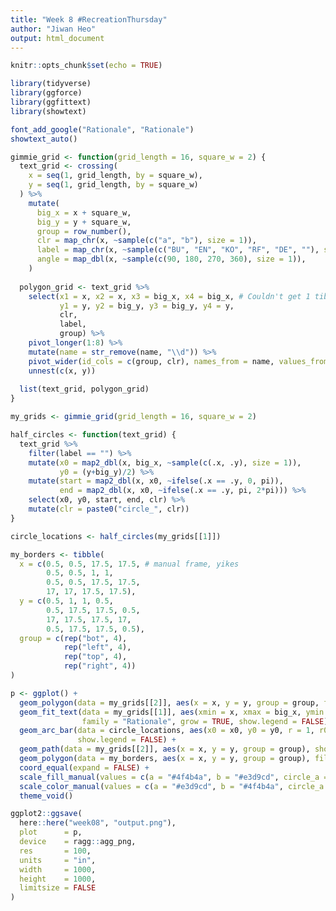 ```yaml
---
title: "Week 8 #RecreationThursday"
author: "Jiwan Heo"
output: html_document
---
```


```r
knitr::opts_chunk$set(echo = TRUE)
```

```r
library(tidyverse)
library(ggforce)
library(ggfittext)
library(showtext)

font_add_google("Rationale", "Rationale")
showtext_auto()
```

```r
gimmie_grid <- function(grid_length = 16, square_w = 2) { 
  text_grid <- crossing(
    x = seq(1, grid_length, by = square_w),
    y = seq(1, grid_length, by = square_w)
  ) %>% 
    mutate(
      big_x = x + square_w,
      big_y = y + square_w,
      group = row_number(),
      clr = map_chr(x, ~sample(c("a", "b"), size = 1)),
      label = map_chr(x, ~sample(c("BU", "EN", "KO", "RF", "DE", ""), size = 1)),
      angle = map_dbl(x, ~sample(c(90, 180, 270, 360), size = 1)),
    )
  
  polygon_grid <- text_grid %>% 
    select(x1 = x, x2 = x, x3 = big_x, x4 = big_x, # Couldn't get 1 tibble to work for both text and squares :(
           y1 = y, y2 = big_y, y3 = big_y, y4 = y,
           clr,
           label,
           group) %>% 
    pivot_longer(1:8) %>% 
    mutate(name = str_remove(name, "\\d")) %>% 
    pivot_wider(id_cols = c(group, clr), names_from = name, values_from = value, values_fn = list) %>% 
    unnest(c(x, y))
  
  list(text_grid, polygon_grid)
}

my_grids <- gimmie_grid(grid_length = 16, square_w = 2)
```

```r
half_circles <- function(text_grid) {
  text_grid %>% 
    filter(label == "") %>% 
    mutate(x0 = map2_dbl(x, big_x, ~sample(c(.x, .y), size = 1)),
           y0 = (y+big_y)/2) %>% 
    mutate(start = map2_dbl(x, x0, ~ifelse(.x == .y, 0, pi)),
           end = map2_dbl(x, x0, ~ifelse(.x == .y, pi, 2*pi))) %>% 
    select(x0, y0, start, end, clr) %>% 
    mutate(clr = paste0("circle_", clr))
}

circle_locations <- half_circles(my_grids[[1]])
```

```r
my_borders <- tibble(
  x = c(0.5, 0.5, 17.5, 17.5, # manual frame, yikes
        0.5, 0.5, 1, 1,
        0.5, 0.5, 17.5, 17.5,
        17, 17, 17.5, 17.5),
  y = c(0.5, 1, 1, 0.5,
        0.5, 17.5, 17.5, 0.5,
        17, 17.5, 17.5, 17,
        0.5, 17.5, 17.5, 0.5),
  group = c(rep("bot", 4),
            rep("left", 4),
            rep("top", 4),
            rep("right", 4))
)
```

```r
p <- ggplot() +
  geom_polygon(data = my_grids[[2]], aes(x = x, y = y, group = group, fill = clr), show.legend = FALSE) +
  geom_fit_text(data = my_grids[[1]], aes(xmin = x, xmax = big_x, ymin = y, ymax = big_y, label = label, angle = angle, color = clr), 
                family = "Rationale", grow = TRUE, show.legend = FALSE) +
  geom_arc_bar(data = circle_locations, aes(x0 = x0, y0 = y0, r = 1, r0 = 0, start = start, end = end, fill = clr, color = clr), 
               show.legend = FALSE) +
  geom_path(data = my_grids[[2]], aes(x = x, y = y, group = group), show.legend = FALSE, size = 1.8, color = "#ffffff") +
  geom_polygon(data = my_borders, aes(x = x, y = y, group = group), fill = "#ffffff") +
  coord_equal(expand = FALSE) +
  scale_fill_manual(values = c(a = "#4f4b4a", b = "#e3d9cd", circle_a = "#e3d9cd", circle_b = "#4f4b4a")) +
  scale_color_manual(values = c(a = "#e3d9cd", b = "#4f4b4a", circle_a = "#e3d9cd", circle_b = "#4f4b4a")) +
  theme_void()

ggplot2::ggsave(
  here::here("week08", "output.png"),
  plot      = p,
  device    = ragg::agg_png,
  res       = 100,
  units     = "in",
  width     = 1000,
  height    = 1000,
  limitsize = FALSE
)
```
